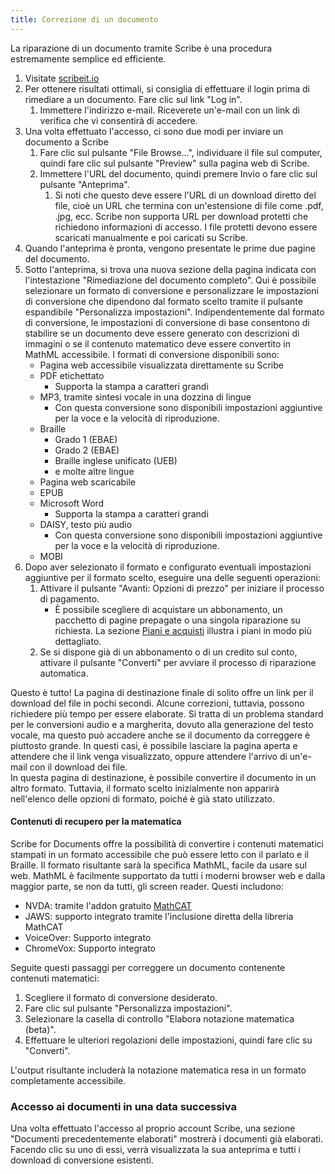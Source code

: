 ```yaml
---
title: Correzione di un documento
---
```



La riparazione di un documento tramite Scribe è una procedura estremamente semplice ed efficiente.
1. Visitate [scribeit.io](https://scribeit.io)
1. Per ottenere risultati ottimali, si consiglia di effettuare il login prima di rimediare a un documento. Fare clic sul link "Log in".
    1. Immettere l'indirizzo e-mail. Riceverete un'e-mail con un link di verifica che vi consentirà di accedere.
1. Una volta effettuato l'accesso, ci sono due modi per inviare un documento a Scribe
    1. Fare clic sul pulsante "File Browse...", individuare il file sul computer, quindi fare clic sul pulsante "Preview" sulla pagina web di Scribe.
    1. Immettere l'URL del documento, quindi premere Invio o fare clic sul pulsante "Anteprima".
        1. Si noti che questo deve essere l'URL di un download diretto del file, cioè un URL che termina con un'estensione di file come .pdf, .jpg, ecc. Scribe non supporta URL per download protetti che richiedono informazioni di accesso. I file protetti devono essere scaricati manualmente e poi caricati su Scribe.
1. Quando l'anteprima è pronta, vengono presentate le prime due pagine del documento.
1. Sotto l'anteprima, si trova una nuova sezione della pagina indicata con l'intestazione "Rimediazione del documento completo". Qui è possibile selezionare un formato di conversione e personalizzare le impostazioni di conversione che dipendono dal formato scelto tramite il pulsante espandibile "Personalizza impostazioni". Indipendentemente dal formato di conversione, le impostazioni di conversione di base consentono di stabilire se un documento deve essere generato con descrizioni di immagini o se il contenuto matematico deve essere convertito in MathML accessibile. I formati di conversione disponibili sono:
    * Pagina web accessibile visualizzata direttamente su Scribe
    * PDF etichettato
        * Supporta la stampa a caratteri grandi
    * MP3, tramite sintesi vocale in una dozzina di lingue
        * Con questa conversione sono disponibili impostazioni aggiuntive per la voce e la velocità di riproduzione.
    * Braille
        * Grado 1 (EBAE)
        * Grado 2 (EBAE)
        * Braille inglese unificato (UEB)
        * e molte altre lingue
    * Pagina web scaricabile
    * EPUB
    * Microsoft Word
        * Supporta la stampa a caratteri grandi
    * DAISY, testo più audio
        * Con questa conversione sono disponibili impostazioni aggiuntive per la voce e la velocità di riproduzione.
    * MOBI
1. Dopo aver selezionato il formato e configurato eventuali impostazioni aggiuntive per il formato scelto, eseguire una delle seguenti operazioni:
    1. Attivare il pulsante "Avanti: Opzioni di prezzo" per iniziare il processo di pagamento.
        * È possibile scegliere di acquistare un abbonamento, un pacchetto di pagine prepagate o una singola riparazione su richiesta. La sezione [Piani e acquisti](../piani) illustra i piani in modo più dettagliato.
    1. Se si dispone già di un abbonamento o di un credito sul conto, attivare il pulsante "Converti" per avviare il processo di riparazione automatica. 

Questo è tutto! La pagina di destinazione finale di solito offre un link per il download del file in pochi secondi. Alcune correzioni, tuttavia, possono richiedere più tempo per essere elaborate. Si tratta di un problema standard per le conversioni audio e a margherita, dovuto alla generazione del testo vocale, ma questo può accadere anche se il documento da correggere è piuttosto grande. In questi casi, è possibile lasciare la pagina aperta e attendere che il link venga visualizzato, oppure attendere l'arrivo di un'e-mail con il download dei file.  
In questa pagina di destinazione, è possibile convertire il documento in un altro formato. Tuttavia, il formato scelto inizialmente non apparirà nell'elenco delle opzioni di formato, poiché è già stato utilizzato.

#### Contenuti di recupero per la matematica

Scribe for Documents offre la possibilità di convertire i contenuti matematici stampati in un formato accessibile che può essere letto con il parlato e il Braille. Il formato risultante sarà la specifica MathML, facile da usare sul web. MathML è facilmente supportato da tutti i moderni browser web e dalla maggior parte, se non da tutti, gli screen reader. Questi includono:
* NVDA: tramite l'addon gratuito [MathCAT](https://addons.nvda-project.org/addons/MathCAT.en.html)
* JAWS: supporto integrato tramite l'inclusione diretta della libreria MathCAT
* VoiceOver: Supporto integrato
* ChromeVox: Supporto integrato

Seguite questi passaggi per correggere un documento contenente contenuti matematici:
1. Scegliere il formato di conversione desiderato.
1. Fare clic sul pulsante "Personalizza impostazioni".
1. Selezionare la casella di controllo "Elabora notazione matematica (beta)".
1. Effettuare le ulteriori regolazioni delle impostazioni, quindi fare clic su "Converti".

L'output risultante includerà la notazione matematica resa in un formato completamente accessibile.

### Accesso ai documenti in una data successiva

Una volta effettuato l'accesso al proprio account Scribe, una sezione "Documenti precedentemente elaborati" mostrerà i documenti già elaborati. Facendo clic su uno di essi, verrà visualizzata la sua anteprima e tutti i download di conversione esistenti.